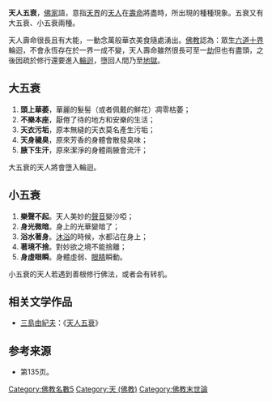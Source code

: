 {{Otheruses|天人五衰 (小說)|subject=佛家語|other=同名小說}}
'''天人五衰'''，[[佛家|佛家]]語，意指[[天界|天界]]的[[天人_(佛教)|天人]]在[[壽命|壽命]]將盡時，所出現的種種現象。五衰又有大五衰、小五衰兩種。

天人壽命很長且有大能，一動念萬般華衣美食隨處湧出。[[佛教|佛教]]認為：眾生[[六道|六道]][[十界|十界]]輪迴，不會永恆存在於一界一成不變，天人壽命雖然很長可至一[[劫_(時間)|劫]]但也有盡頭，之後因疏於修行還要進入[[輪迴|輪迴]]，墮回人間乃至[[地獄|地獄]]。

==大五衰==
#'''頭上華萎'''，華麗的髮髻（或者佩戴的鮮花）凋零枯萎；
#'''不樂本座'''，厭倦了待的地方和安樂的生活；
#'''天衣污垢'''，原本無縫的天衣莫名產生污垢；
#'''天身穢臭'''，原來芳香的身體會散發臭味；
#'''腋下生汗'''，原來潔淨的身體兩腋會流汗；

大五衰的天人將會墮入輪迴。

==小五衰==
#'''樂聲不起'''。天人美妙的[[聲音|聲音]]變沙啞；
#'''身光微暗'''。身上的光華變暗了；
#'''浴水著身'''。[[沐浴|沐浴]]的時候，水都沾在身上；
#'''著境不捨'''。對妙欲之境不能捨離；
#'''身虛眼瞬'''。身體虛弱、[[眼睛|眼睛]]瞬動。
小五衰的天人若遇到善根修行佛法，或者会有转机。

==相关文学作品==
*[[三島由紀夫|三島由紀夫]]：《[[天人五衰_(小說)|天人五衰]]》

==参考来源==
*{{cite book | title =《佛教思想大辭典》 | author =吳汝鈞 | publisher =台湾商务出版社 | isbn =9570504951 | year = 1994}}第135页。

[[Category:佛教名數5|Category:佛教名數5]]
[[Category:天_(佛教)|Category:天 (佛教)]]
[[Category:佛教末世論|Category:佛教末世論]]